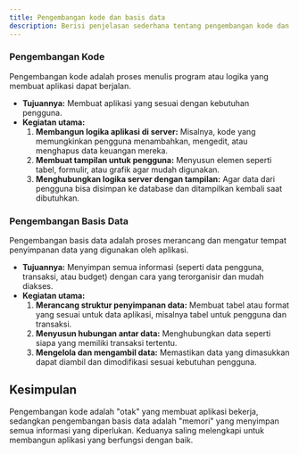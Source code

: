 ```yaml
---
title: Pengembangan kode dan basis data
description: Berisi penjelasan sederhana tentang pengembangan kode dan basis data
---
```


### Pengembangan Kode
Pengembangan kode adalah proses menulis program atau logika yang membuat aplikasi dapat berjalan.

- **Tujuannya:** Membuat aplikasi yang sesuai dengan kebutuhan pengguna.
- **Kegiatan utama:**
  1. **Membangun logika aplikasi di server:** Misalnya, kode yang memungkinkan pengguna menambahkan, mengedit, atau menghapus data keuangan mereka.
  2. **Membuat tampilan untuk pengguna:** Menyusun elemen seperti tabel, formulir, atau grafik agar mudah digunakan.
  3. **Menghubungkan logika server dengan tampilan:** Agar data dari pengguna bisa disimpan ke database dan ditampilkan kembali saat dibutuhkan.

### Pengembangan Basis Data
Pengembangan basis data adalah proses merancang dan mengatur tempat penyimpanan data yang digunakan oleh aplikasi.

- **Tujuannya:** Menyimpan semua informasi (seperti data pengguna, transaksi, atau budget) dengan cara yang terorganisir dan mudah diakses.
- **Kegiatan utama:**
  1. **Merancang struktur penyimpanan data:** Membuat tabel atau format yang sesuai untuk data aplikasi, misalnya tabel untuk pengguna dan transaksi.
  2. **Menyusun hubungan antar data:** Menghubungkan data seperti siapa yang memiliki transaksi tertentu.
  3. **Mengelola dan mengambil data:** Memastikan data yang dimasukkan dapat diambil dan dimodifikasi sesuai kebutuhan pengguna.

## Kesimpulan
Pengembangan kode adalah "otak" yang membuat aplikasi bekerja, sedangkan pengembangan basis data adalah "memori" yang menyimpan semua informasi yang diperlukan. Keduanya saling melengkapi untuk membangun aplikasi yang berfungsi dengan baik.
